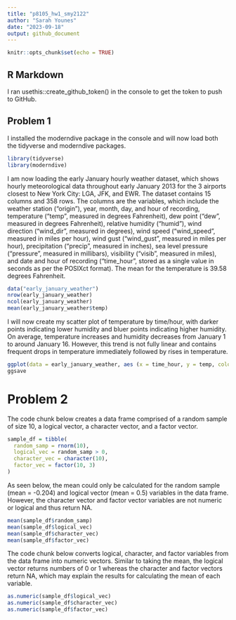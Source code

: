 ```yaml
---
title: "p8105_hw1_smy2122"
author: "Sarah Younes"
date: "2023-09-18"
output: github_document
---
```


```r
knitr::opts_chunk$set(echo = TRUE)
```

## R Markdown

I ran usethis::create_github_token() in the console to get the token to push to GitHub.

## Problem 1

I installed the moderndive package in the console and will now load both the tidyverse and moderndive packages.

```r
library(tidyverse)
library(moderndive)
```

I am now loading the early January hourly weather dataset, which shows hourly meteorological data throughout early January 2013 for the 3 airports closest to New York City: LGA, JFK, and EWR. The dataset contains 15 columns and 358 rows. The columns are the variables, which include the weather station ("origin"), year, month, day, and hour of recording, temperature ("temp", measured in degrees Fahrenheit), dew point ("dew", measured in degrees Fahrenheit), relative humidity ("humid"), wind direction ("wind_dir", measured in degrees), wind speed ("wind_speed", measured in miles per hour), wind gust ("wind_gust", measured in miles per hour), precipitation ("precip", measured in inches), sea level pressure ("pressure", measured in millibars), visibility ("visib", measured in miles), and date and hour of recording ("time_hour", stored as a single value in seconds as per the POSIXct format). The mean for the temperature is 39.58 degrees Fahrenheit.

```r
data("early_january_weather")
nrow(early_january_weather)
ncol(early_january_weather)
mean(early_january_weather$temp)
```

I will now create my scatter plot of temperature by time/hour, with darker points indicating lower humidity and bluer points indicating higher humidity. On average, temperature increases and humidity decreases from January 1 to around January 16. However, this trend is not fully linear and contains frequent drops in temperature immediately followed by rises in temperature.

```r
ggplot(data = early_january_weather, aes (x = time_hour, y = temp, color = humid)) + geom_point()
ggsave
```

# Problem 2

The code chunk below creates a data frame comprised of a random sample of size 10, a logical vector, a character vector, and a factor vector.

```r
sample_df = tibble(
  random_samp = rnorm(10),
  logical_vec = random_samp > 0,
  character_vec = character(10),
  factor_vec = factor(10, 3)
)
```

As seen below, the mean could only be calculated for the random sample (mean = -0.204) and logical vector (mean = 0.5) variables in the data frame. However, the character vector and factor vector variables are not numeric or logical and thus return NA.

```r
mean(sample_df$random_samp)
mean(sample_df$logical_vec)
mean(sample_df$character_vec)
mean(sample_df$factor_vec)
```

The code chunk below converts logical, character, and factor variables from the data frame into numeric vectors. Similar to taking the mean, the logical vector returns numbers of 0 or 1 whereas the character and factor vectors return NA, which may explain the results for calculating the mean of each variable.

```r
as.numeric(sample_df$logical_vec)
as.numeric(sample_df$character_vec)
as.numeric(sample_df$factor_vec)
```
